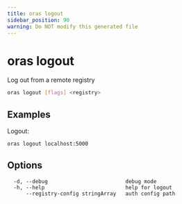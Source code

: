 ```yaml
---
title: oras logout
sidebar_position: 90
warning: Do NOT modify this generated file
---
```


# oras logout

Log out from a remote registry

```bash
oras logout [flags] <registry>
```

## Examples

Logout:

```bash
oras logout localhost:5000
```

## Options

```
  -d, --debug                         debug mode
  -h, --help                          help for logout
      --registry-config stringArray   auth config path
```
